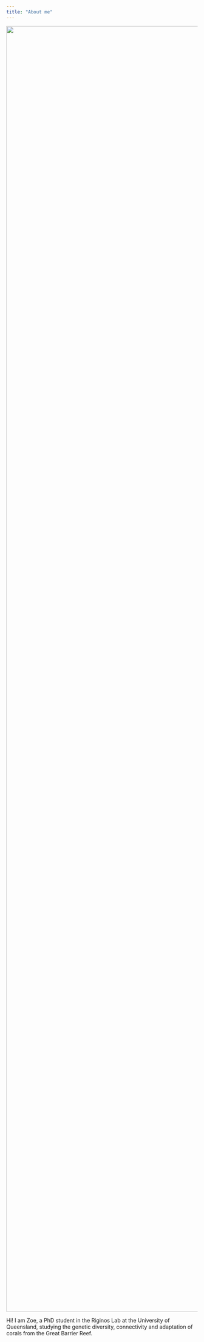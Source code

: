 ```yaml
---
title: "About me"
---
```


::: grid
![](img/Headshot.jpg){width="3383"}

::: g-col-8
Hi! I am Zoe, a PhD student in the Riginos Lab at the University of Queensland, studying the genetic diversity, connectivity and adaptation of corals from the Great Barrier Reef.
:::
:::
